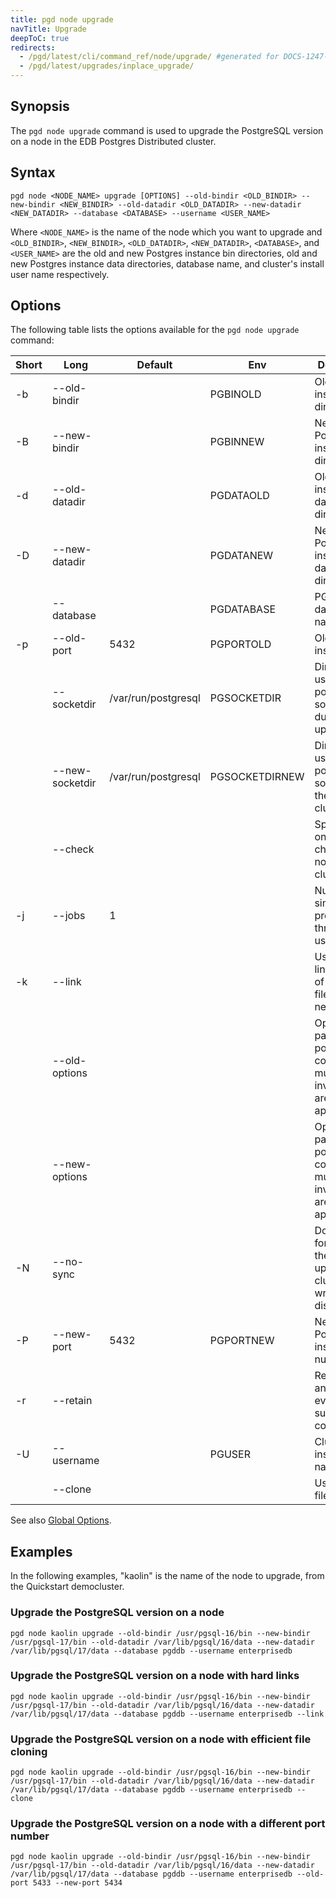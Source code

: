 ```yaml
---
title: pgd node upgrade
navTitle: Upgrade
deepToC: true
redirects:
  - /pgd/latest/cli/command_ref/node/upgrade/ #generated for DOCS-1247-PGD-6.0-Docs
  - /pgd/latest/upgrades/inplace_upgrade/
---
```


## Synopsis

The `pgd node upgrade` command is used to upgrade the PostgreSQL version on a node in the EDB Postgres Distributed cluster.

## Syntax

```plaintext
pgd node <NODE_NAME> upgrade [OPTIONS] --old-bindir <OLD_BINDIR> --new-bindir <NEW_BINDIR> --old-datadir <OLD_DATADIR> --new-datadir <NEW_DATADIR> --database <DATABASE> --username <USER_NAME>
```

Where `<NODE_NAME>` is the name of the node which you want to upgrade and `<OLD_BINDIR>`, `<NEW_BINDIR>`, `<OLD_DATADIR>`, `<NEW_DATADIR>`, `<DATABASE>`, and `<USER_NAME>` are the old and new Postgres instance bin directories, old and new Postgres instance data directories, database name, and cluster's install user name respectively.

## Options

The following table lists the options available for the `pgd node upgrade` command:

| Short | Long            | Default             | Env            | Description                                                               |
|-------|-----------------|---------------------|----------------|---------------------------------------------------------------------------|
| -b    | --old-bindir    |                     | PGBINOLD       | Old Postgres instance bin directory                                       |
| -B    | --new-bindir    |                     | PGBINNEW       | New Postgres instance bin directory                                       |
| -d    | --old-datadir   |                     | PGDATAOLD      | Old Postgres instance data directory                                      |
| -D    | --new-datadir   |                     | PGDATANEW      | New Postgres instance data directory                                      |
|       | --database      |                     | PGDATABASE     | PGD database name                                                         |
| -p    | --old-port      | 5432                | PGPORTOLD      | Old Postgres instance port                                                |
|       | --socketdir     | /var/run/postgresql | PGSOCKETDIR    | Directory to use for postmaster sockets during upgrade                    |
|       | --new-socketdir | /var/run/postgresql | PGSOCKETDIRNEW | Directory to use for postmaster sockets in the new cluster                |
|       | --check         |                     |                | Specify to only perform checks and not modify clusters                    |
| -j    | --jobs          | 1                   |                | Number of simultaneous processes or threads to use                        |
| -k    | --link          |                     |                | Use hard links instead of copying files to the new cluster                |
|       | --old-options   |                     |                | Option to pass to old postgres command, multiple invocations are appended |
|       | --new-options   |                     |                | Option to pass to new postgres command, multiple invocations are appended |
| -N    | --no-sync       |                     |                | Don't wait for all files in the upgraded cluster to be written to disk    |
| -P    | --new-port      | 5432                | PGPORTNEW      | New Postgres instance port number                                         |
| -r    | --retain        |                     |                | Retain SQL and log files even after successful completion                 |
| -U    | --username      |                     | PGUSER         | Cluster's install user name                                               |
|       | --clone         |                     |                | Use efficient file cloning                                                |

See also [Global Options](/pgd/6/reference/cli/command_ref/#global-options).

## Examples

In the following examples, "kaolin" is the name of the node to upgrade, from the Quickstart democluster.

### Upgrade the PostgreSQL version on a node

```shell
pgd node kaolin upgrade --old-bindir /usr/pgsql-16/bin --new-bindir /usr/pgsql-17/bin --old-datadir /var/lib/pgsql/16/data --new-datadir /var/lib/pgsql/17/data --database pgddb --username enterprisedb
```

### Upgrade the PostgreSQL version on a node with hard links

```shell
pgd node kaolin upgrade --old-bindir /usr/pgsql-16/bin --new-bindir /usr/pgsql-17/bin --old-datadir /var/lib/pgsql/16/data --new-datadir /var/lib/pgsql/17/data --database pgddb --username enterprisedb --link
```

### Upgrade the PostgreSQL version on a node with efficient file cloning

```shell
pgd node kaolin upgrade --old-bindir /usr/pgsql-16/bin --new-bindir /usr/pgsql-17/bin --old-datadir /var/lib/pgsql/16/data --new-datadir /var/lib/pgsql/17/data --database pgddb --username enterprisedb --clone
```

### Upgrade the PostgreSQL version on a node with a different port number

```shell
pgd node kaolin upgrade --old-bindir /usr/pgsql-16/bin --new-bindir /usr/pgsql-17/bin --old-datadir /var/lib/pgsql/16/data --new-datadir /var/lib/pgsql/17/data --database pgddb --username enterprisedb --old-port 5433 --new-port 5434
```
